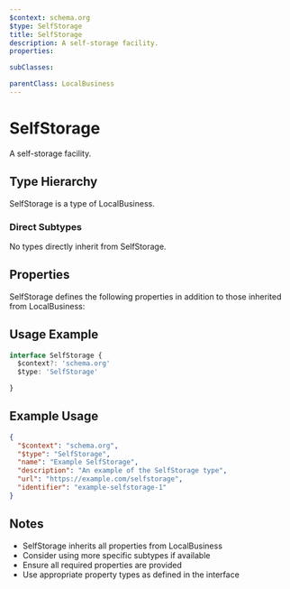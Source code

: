 ```yaml
---
$context: schema.org
$type: SelfStorage
title: SelfStorage
description: A self-storage facility.
properties:

subClasses:

parentClass: LocalBusiness
---
```


# SelfStorage

A self-storage facility.

## Type Hierarchy

SelfStorage is a type of LocalBusiness.

### Direct Subtypes

No types directly inherit from SelfStorage.

## Properties

SelfStorage defines the following properties in addition to those inherited from LocalBusiness:



## Usage Example

```typescript
interface SelfStorage {
  $context?: 'schema.org'
  $type: 'SelfStorage'

}
```

## Example Usage

```json
{
  "$context": "schema.org",
  "$type": "SelfStorage",
  "name": "Example SelfStorage",
  "description": "An example of the SelfStorage type",
  "url": "https://example.com/selfstorage",
  "identifier": "example-selfstorage-1"
}
```

## Notes

- SelfStorage inherits all properties from LocalBusiness
- Consider using more specific subtypes if available
- Ensure all required properties are provided
- Use appropriate property types as defined in the interface
